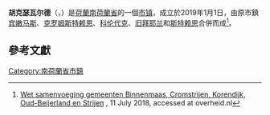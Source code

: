 {{noteTA|G1=荷兰地名}}
{{Infobox settlement
<!-- See Template:Infobox settlement for additional fields and descriptions -->
<!-- Name and transliteration -->
| name                    = 胡克瑟瓦尔德
| native_name             = Hoeksche Waard
| settlement_type         = [[市镇_(荷兰)|市鎮]]
<!-- Images, nickname, motto -->
| image_skyline           = Tiengemeten 20040517 0658.jpg
| image_alt               = 
| image_caption           = 
| image_flag              = Flag of Hoeksche Waard.svg
| flag_size               = 100x67px
| flag_alt                = 
| image_shield            = Hoeksche Waard wapen.svg
| shield_size             = 100x80px
| shield_alt              = 
<!-- Maps, coordinates -->
| image_map               = Map - NL - Municipality code 1963 (2019).svg
| coordinates             = 
| coordinates_footnotes   = 
| subdivision_type        = [[世界政區索引|国家]]
| subdivision_name        = {{NL}}
| subdivision_type1       = [[荷蘭省份|省份]]
| subdivision_name1       = [[南荷兰省|南荷兰省]]
| subdivision_type2       = [[市镇_(荷兰)|市镇]]
| government_footnotes    = 
| leader_title            = 市長
| leader_name             = [[Bram_van_Hemmen|Bram van Hemmen]]
<!-- Geographic information -->
| unit_pref               = Metric
<!-- ALL fields with measurements have automatic unit conversion -->
<!-- for references: use <ref> tags -->
| area_footnotes          = <ref>{{Dutch municipality total area|dataref}}</ref>
<!-- square kilometers -->
| area_total_km2          = 323.74 <!-- {{Dutch municipality total area|Hoeksche Waard}} -->
| area_land_km2           = <!-- {{Dutch municipality land area|Hoeksche Waard}} -->
| area_water_km2          = <!-- {{Dutch municipality water area|Hoeksche Waard}} -->
| elevation_footnotes     = 
| elevation_m             = 
| elevation_max_footnotes = <!-- for references: use <ref> tags -->
| elevation_max_m         =
| elevation_min_footnotes = <!-- for references: use <ref> tags -->
| elevation_min_m         =
<!-- Population, demographics -->
| population_footnotes    = <ref>{{Dutch municipality population|dataref}}</ref>
| population_total        = 87,199 <!-- {{Dutch municipality population|Hoeksche Waard}} -->
| population_as_of        = 2019年7月 <!-- {{MONTHNAME|{{Dutch municipality population|popbasemonth}}}} {{Dutch municipality population|popbaseyear}} -->
| population_density_km2  = auto <!-- {{Dutch municipality population density|Hoeksche Waard}} --> <!-- For automatic calculation: auto-->
| population_demonym      = 
<!-- Other information -->
| timezone1               = [[欧洲中部时间|CET]]
| utc_offset1             = +1
| timezone1_DST           = [[欧洲中部夏令时间|CEST]]
| utc_offset1_DST         = +2
| postal_code_type        = 郵政編碼
| postal_code             = 
| area_code_type          = 電話區號
| area_code               = 
| twin1                   = 
| twin1_country           = 
| website                 = {{Official URL}}
| footnotes               =
}}

'''胡克瑟瓦尔德'''（{{lang-nl|Hoeksche Waard}}，{{IPA-nl|ˈɦuksə ˌʋaːrt}}）是[[荷蘭|荷蘭]][[南荷蘭省|南荷蘭省]]的一個[[市镇_(荷兰)|市镇]]，成立於2019年1月1日，由原市鎮[[宾嫩马斯|宾嫩马斯]]、[[克罗姆斯特赖恩|克罗姆斯特赖恩]]、[[科伦代克|科伦代克]]、[[旧拜耶兰|旧拜耶兰]]和[[斯特赖恩|斯特赖恩]]合併而成<ref>[https://wetten.overheid.nl/BWBR0041279/2018-09-15 Wet samenvoeging gemeenten Binnenmaas, Cromstrijen, Korendijk, Oud-Beijerland en Strijen] {{Wayback|url=https://wetten.overheid.nl/BWBR0041279/2018-09-15 |date=20200914172007 }}, 11 July 2018, accessed at overheid.nl</ref>。

==參考文獻==
{{reflist}}

{{South Holland Province}}

[[Category:南荷蘭省市鎮|Category:南荷蘭省市鎮]]